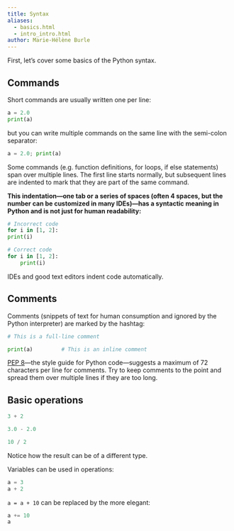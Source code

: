 ```yaml
---
title: Syntax
aliases:
  - basics.html
  - intro_intro.html
author: Marie-Hélène Burle
---
```


:::{.def}

First, let's cover some basics of the Python syntax.

:::

## Commands

Short commands are usually written one per line:

```python
a = 2.0
print(a)
```

but you can write multiple commands on the same line with the semi-colon separator:

```python
a = 2.0; print(a)
```

Some commands (e.g. function definitions, for loops, if else statements) span over multiple lines. The first line starts normally, but subsequent lines are indented to mark that they are part of the same command.

**This indentation—one tab or a series of spaces (often 4 spaces, but the number can be customized in many IDEs)—has a syntactic meaning in Python and is not just for human readability:**

```python
# Incorrect code
for i in [1, 2]:
print(i)
```

```python
# Correct code
for i in [1, 2]:
    print(i)
```

:::{.note}

IDEs and good text editors indent code automatically.

:::

## Comments

Comments (snippets of text for human consumption and ignored by the Python interpreter) are marked by the hashtag:

```python
# This is a full-line comment

print(a)         # This is an inline comment
```

:::{.note}

[PEP 8](https://peps.python.org/pep-0008/#maximum-line-length)—the style guide for Python code—suggests a maximum of 72 characters per line for comments. Try to keep comments to the point and spread them over multiple lines if they are too long.

:::

## Basic operations

```python
3 + 2
```

```python
3.0 - 2.0
```

```python
10 / 2
```

:::{.note}

Notice how the result can be of a different type.

:::

Variables can be used in operations:

```python
a = 3
a + 2
```

`a = a + 10` can be replaced by the more elegant:

```python
a += 10
a
```

